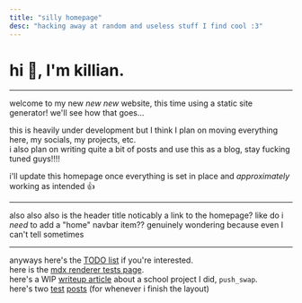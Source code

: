 ```yaml
---
title: "silly homepage"
desc: "hacking away at random and useless stuff I find cool :3"
---
```


# hi :wave:, I'm **killian.**

---

welcome to my new *new* *new* website, this time using a static site generator! we'll see how that goes...

this is heavily under development but I think I plan on moving everything here, my socials, my projects, etc.  
i also plan on writing quite a bit of posts and use this as a blog, stay fucking tuned guys!!!!

i'll update this homepage once everything is set in place and *approximately* working as intended :+1:

---

also also also is the header title noticably a link to the homepage? like do i *need* to add a "home" navbar item?? genuinely wondering because even I can't tell sometimes

---


anyways here's the [TODO list](./TODO.mdx) if you're interested.  
here is the [mdx renderer tests page](./render-tests.mdx).  
here's a WIP [writeup article](/posts/push-swap.mdx) about a school project I did, `push_swap`.  
here's two [test](/posts/my-first-post.mdx) [posts](/posts/my-second-post.mdx) (for whenever i finish the layout)